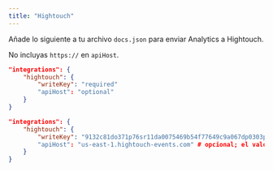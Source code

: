 ```yaml
---
title: "Hightouch"
---
```


Añade lo siguiente a tu archivo `docs.json` para enviar Analytics a Hightouch.

<Info>

  No incluyas `https://` en `apiHost`.

</Info>

<CodeGroup>

```json Opciones de Analytics en docs.json
"integrations": {
    "hightouch": {
        "writeKey": "required"
        "apiHost": "optional"
    }
}
```

```json Ejemplo
"integrations": {
    "hightouch": {
        "writeKey": "9132c81do371p76sr11da0075469b54f77649c9a067dp0303p56q0q64n072336"
        "apiHost": "us-east-1.hightouch-events.com" # opcional; el valor predeterminado es `us-east-1.hightouch-events.com`
    }
}
```

</CodeGroup>
